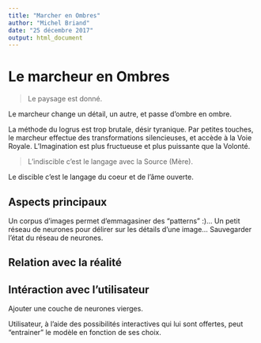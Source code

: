 ```yaml
---
title: "Marcher en Ombres"
author: "Michel Briand"
date: "25 décembre 2017"
output: html_document
---
```


# Le marcheur en Ombres

> Le paysage est donné.

Le marcheur change un détail, un autre, et passe d'ombre en ombre.

La méthode du logrus est trop brutale, désir tyranique. 
Par petites touches, le marcheur effectue des transformations silencieuses, et accède à la Voie Royale.
L'Imagination est plus fructueuse et plus puissante que la Volonté.

> L'indiscible c'est le langage avec la Source (Mère).

Le discible c'est le langage du coeur et de l'âme ouverte.

## Aspects principaux

Un corpus d'images permet d'emmagasiner des "patterns" :)...
Un petit réseau de neurones pour délirer sur les détails d'une image...
Sauvegarder l'état du réseau de neurones.

## Relation avec la réalité

## Intéraction avec l'utilisateur

Ajouter une couche de neurones vierges.

Utilisateur, à l'aide des possibilités interactives qui lui sont offertes,
peut "entrainer" le modèle en fonction de ses choix.

